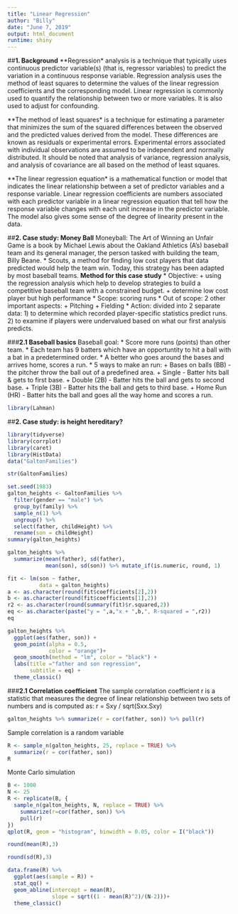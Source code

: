 ```yaml
---
title: "Linear Regression"
author: "Billy"
date: "June 7, 2019"
output: html_document
runtime: shiny
---
```


##**1. Background**
**Regression* analysis is a technique that typically uses continuous predictor variable(s) (that is, regressor variables) to predict the variation in a continuous response variable.
Regression analysis uses the method of least squares to determine the values of the linear regression coefficients and the corresponding model.
Linear regression is commonly used to quantify the relationship between two or more variables. It is also used to adjust for confounding.

**The method of least squares* is a technique for estimating a parameter that minimizes the sum of the squared differences between the observed and the predicted values derived from the model. These differences are known as residuals or experimental errors. Experimental errors associated with individual observations are assumed to be independent and normally distributed. It should be noted that analysis of variance, regression analysis, and analysis of covariance are all based
on the method of least squares.

**The linear regression equation* is a mathematical function or model that indicates the linear relationship between a set of predictor variables and a response variable.
Linear regression coefficients are numbers associated with each predictor variable in a linear regression equation that tell how the response variable changes with each unit increase in the predictor variable. The model also gives some sense of the degree of linearity present in the data.

##**2. Case study: Money Ball**
Moneyball: The Art of Winning an Unfair Game is a book by Michael Lewis about the Oakland Athletics (A’s) baseball team and its general manager, the person tasked with building the team, Billy Beane.
* Scouts, a method for finding low cost players that data predicted would help the team win. Today, this strategy has been adapted by most baseball teams.
**Method for this case study**
* Objective: 
  + using the regression analysis which help to develop strategies to build a competitive baseball team with a constrained budget.
  + determine low cost player but high performance
* Scope: scoring runs
* Out of scope: 2 other important aspects:
+ Pitching
+ Fielding
* Action: divided into 2 separate data:
1) to determine which recorded player-specific statistics predict runs.
2) to examine if players were undervalued based on what our first analysis predicts.

###**2.1 Baseball basics**
Baseball goal:
* Score more runs (points) than other team.
* Each team has 9 batters which have an opportuntity to hit a ball with a bat in a predetermined order.
* A better who goes around the bases and arrives home, scores a run.
* 5 ways to make an run:
  + Bases on balls (BB) - the pitcher throw the ball out of a predefined area.
  + Single - Batter hits ball & gets to first base.
  + Double (2B) - Batter hits the ball and gets to second base.
  + Triple (3B) - Batter hits the ball and gets to third base.
  + Home Run (HR) - Batter hits the ball and goes all the way home and scores a run.
```r
library(Lahman)
```





##**2. Case study: is height hereditary?**
```r
library(tidyverse)
library(corrplot)
library(caret)
library(HistData)
data("GaltonFamilies")
```

```r
str(GaltonFamilies)
```

```r
set.seed(1983)
galton_heights <- GaltonFamilies %>%
  filter(gender == "male") %>%
  group_by(family) %>%
  sample_n(1) %>%
  ungroup() %>%
  select(father, childHeight) %>%
  rename(son = childHeight)
summary(galton_heights)
```

```r
galton_heights %>%
  summarize(mean(father), sd(father),
            mean(son), sd(son)) %>% mutate_if(is.numeric, round, 1)
```

```r
fit <- lm(son ~ father,
          data = galton_heights)
a <- as.character(round(fit$coefficients[2],2))
b <- as.character(round(fit$coefficients[1],2))
r2 <- as.character(round(summary(fit)$r.squared,2))
eq <- as.character(paste("y = ",a,"x + ",b,", R-squared = ",r2))
eq
```

```r
galton_heights %>%
  ggplot(aes(father, son)) +
  geom_point(alpha = 0.5,
             color = "orange")+
  geom_smooth(method = "lm", color = "black") +
  labs(title ="father and son regression",
       subtitle = eq) +
  theme_classic()
```

###**2.1 Correlation coefficient**
The sample correlation coefficient r is a statistic that measures the degree of linear relationship between two sets of numbers and is computed as:
r = Sxy / sqrt(Sxx.Sxy)
```r
galton_heights %>% summarize(r = cor(father, son)) %>% pull(r)
```

Sample correlation is a random variable
```r
R <- sample_n(galton_heights, 25, replace = TRUE) %>%
  summarize(r = cor(father, son))
R
```

Monte Carlo simulation
```r
B <- 1000
N <- 25
R <- replicate(B, {
  sample_n(galton_heights, N, replace = TRUE) %>% 
    summarize(r=cor(father, son)) %>% 
    pull(r)
})
qplot(R, geom = "histogram", binwidth = 0.05, color = I("black"))
```

```r
round(mean(R),3)
```

```r
round(sd(R),3)
```

```r
data.frame(R) %>%
  ggplot(aes(sample = R)) +
  stat_qq() +
  geom_abline(intercept = mean(R),
              slope = sqrt((1 - mean(R)^2)/(N-2)))+
  theme_classic()
```

